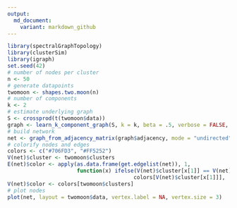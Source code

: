 ```yaml
---
output:
  md_document:
    variant: markdown_github
---
```


<!-- README.md is generated from README.Rmd. Please edit that file -->

```r
library(spectralGraphTopology)
library(clusterSim)
library(igraph)
set.seed(42)
# number of nodes per cluster
n <- 50
# generate datapoints
twomoon <- shapes.two.moon(n)
# number of components
k <- 2
# estimate underlying graph
S <- crossprod(t(twomoon$data))
graph <- learn_k_component_graph(S, k = k, beta = .5, verbose = FALSE, abstol = 1e-3)
# build network
net <- graph_from_adjacency_matrix(graph$adjacency, mode = "undirected", weighted = TRUE)
# colorify nodes and edges
colors <- c("#706FD3", "#FF5252")
V(net)$cluster <- twomoon$clusters
E(net)$color <- apply(as.data.frame(get.edgelist(net)), 1,
                      function(x) ifelse(V(net)$cluster[x[1]] == V(net)$cluster[x[2]],
                                        colors[V(net)$cluster[x[1]]], '#000000'))
V(net)$color <- colors[twomoon$clusters]
# plot nodes
plot(net, layout = twomoon$data, vertex.label = NA, vertex.size = 3)
```

